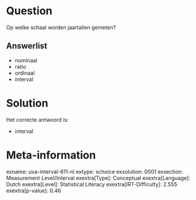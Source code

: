 Question
========

Op welke schaal worden jaartallen gemeten?

Answerlist
----------

* nominaal
* ratio
* ordinaal
* interval

Solution
========

Het correcte antwoord is: 

* interval

Meta-information
================
exname: uva-interval-611-nl
extype: schoice
exsolution: 0001
exsection: Measurement Level/Interval
exextra[Type]: Conceptual
exextra[Language]: Dutch
exextra[Level]: Statistical Literacy
exextra[IRT-Difficulty]: 2.555
exextra[p-value]: 0.46
